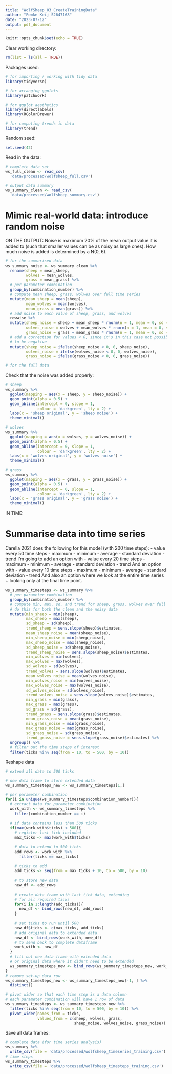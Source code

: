 ```yaml
---
title: "WolfSheep_03_CreateTrainingData"
author: "Femke Keij S2647168"
date: "2023-07-12"
output: pdf_document
---
```


```r
knitr::opts_chunk$set(echo = TRUE)
```

Clear working directory:
```r
rm(list = ls(all = TRUE)) 
```

Packages used:
```r
# for importing / working with tidy data
library(tidyverse)

# for arranging ggplots
library(patchwork)

# for ggplot aesthetics
library(directlabels)
library(RColorBrewer)

# for computing trends in data
library(trend)
```

Random seed:
```r
set.seed(42)
```

Read in the data:
```r
# complete data set
ws_full_clean <- read_csv(
  'data/processed/wolfsheep_full.csv')

# output data summary
ws_summary_clean <- read_csv(
  'data/processed/wolfsheep_summary.csv')
```

# Mimic real-world data: introduce random noise
ON THE OUTPUT:
Noise is maximum 20% of the mean output value it is added to (such that smaller values can be as noisy as large ones). How much noise is added is determined by a N(0, 6). 
```r
# for the summarised data
ws_summary_noise <- ws_summary_clean %>%
  rename(sheep = mean_sheep,
         wolves = mean_wolves,
         grass = mean_grass) %>%
  # per parameter combination
  group_by(combination_number) %>%
  # compute mean sheep, grass, wolves over full time series
  mutate(mean_sheep = mean(sheep),
         mean_wolves = mean(wolves),
         mean_grass = mean(grass)) %>%
  # add noise to each value of sheep, grass, and wolves
  rowwise %>%
  mutate(sheep_noise = sheep + mean_sheep * rnorm(n = 1, mean = 0, sd = 6) / 100,
         wolves_noise = wolves + mean_wolves * rnorm(n = 1, mean = 0, sd = 6) / 100,
         grass_noise = grass + mean_grass * rnorm(n = 1, mean = 0, sd = 6) / 100) %>%
  # add a correction for values < 0, since it's in this case not possible for values
  # to be negative
  mutate(sheep_noise = ifelse(sheep_noise < 0, 0, sheep_noise),
         wolves_noise = ifelse(wolves_noise < 0, 0, wolves_noise),
         grass_noise = ifelse(grass_noise < 0, 0, grass_noise))

# for the full data

```
Check that the noise was added properly:
```r
# sheep
ws_summary %>%
  ggplot(mapping = aes(x = sheep, y = sheep_noise)) +
  geom_point(alpha = 0.5) +
  geom_abline(intercept = 0, slope = 1,
              colour = 'darkgreen', lty = 2) +
  labs(x = 'sheep original', y = 'sheep noise') +
  theme_minimal()

# wolves
ws_summary %>%
  ggplot(mapping = aes(x = wolves, y = wolves_noise)) +
  geom_point(alpha = 0.5) +
  geom_abline(intercept = 0, slope = 1,
              colour = 'darkgreen', lty = 2) +
  labs(x = 'wolves original', y = 'wolves noise') +
  theme_minimal()

# grass
ws_summary %>%
  ggplot(mapping = aes(x = grass, y = grass_noise)) +
  geom_point(alpha = 0.5) +
  geom_abline(intercept = 0, slope = 1,
              colour = 'darkgreen', lty = 2) +
  labs(x = 'grass original', y = 'grass noise') +
  theme_minimal()
```

IN TIME:

# Summarise data into time series
Carella 2021 does the following for this model (with 200 time steps):
- value every 50 time steps
- maximum
- minimum
- average
- standard deviation
- trend
I'm going to add an option with
- value every 20 time steps
- maximum
- minimum
- average
- standard deviation
- trend
And an option with
- value every 10 time steps
- maximum
- minimum
- average
- standard deviation
- trend
And also an option where we look at the entire time series
+ looking only at the final time point.

```r
ws_summary_timesteps <- ws_summary %>%
  # per parameter combination
  group_by(combination_number) %>%
  # compute min, max, sd, and trend for sheep, grass, wolves over full time series
  # do this for both the clean and the noisy data
  mutate(min_sheep = min(sheep),
         max_sheep = max(sheep),
         sd_sheep = sd(sheep),
         trend_sheep = sens.slope(sheep)$estimates,
         mean_sheep_noise = mean(sheep_noise),
         min_sheep_noise = min(sheep_noise),
         max_sheep_noise = max(sheep_noise),
         sd_sheep_noise = sd(sheep_noise),
         trend_sheep_noise = sens.slope(sheep_noise)$estimates,
         min_wolves = min(wolves),
         max_wolves = max(wolves),
         sd_wolves = sd(wolves),
         trend_wolves = sens.slope(wolves)$estimates,
         mean_wolves_noise = mean(wolves_noise),
         min_wolves_noise = min(wolves_noise),
         max_wolves_noise = max(wolves_noise),
         sd_wolves_noise = sd(wolves_noise),
         trend_wolves_noise = sens.slope(wolves_noise)$estimates,
         min_grass = min(grass),
         max_grass = max(grass),
         sd_grass = sd(grass),
         trend_grass = sens.slope(grass)$estimates,
         mean_grass_noise = mean(grass_noise),
         min_grass_noise = min(grass_noise),
         max_grass_noise = max(grass_noise),
         sd_grass_noise = sd(grass_noise),
         trend_grass_noise = sens.slope(grass_noise)$estimates) %>%
  ungroup() %>%
  # filter out the time steps of interest
  filter(ticks %in% seq(from = 10, to = 500, by = 10))
```
Reshape data
```r
# extend all data to 500 ticks

# new data frame to store extended data
ws_summary_timesteps_new <- ws_summary_timesteps[1,]

# per parameter combination
for(i in unique(ws_summary_timesteps$combination_number)){
  # extract data for parameter combination
  work_with <- ws_summary_timesteps %>%
    filter(combination_number == i)
  
  # if data contains less than 500 ticks
  if(max(work_with$ticks) < 500){
    # register last tick included
    max_ticks <- max(work_with$ticks)
    
    # data to extend to 500 ticks
    add_rows <- work_with %>%
      filter(ticks == max_ticks)
    
    # ticks to add
    add_ticks <- seq(from = max_ticks + 10, to = 500, by = 10)
    
    # to store new data
    new_df <- add_rows
    
    # create data frame with last tick data, extending
    # for all required ticks
    for(i in 1:length(add_ticks)){
      new_df <- bind_rows(new_df, add_rows)
    }
    
    # set ticks to run until 500
    new_df$ticks <- c(max_ticks, add_ticks)
    # add original data to extended data
    new_df <- bind_rows(work_with, new_df)
    # to send back to complete dataframe
    work_with <- new_df
  }
  # fill out new data frame with extended data
  # or original data where it didn't need to be extended
  ws_summary_timesteps_new <- bind_rows(ws_summary_timesteps_new, work_with)
}
# remove set-up data row
ws_summary_timesteps_new <- ws_summary_timesteps_new[-1, ] %>%
  distinct()

# pivot wider so that each time step is a data column
# each parameter combination will have 1 row of data
ws_summary_timesteps <- ws_summary_timesteps_new %>%
  filter(ticks %in% seq(from = 10, to = 500, by = 10)) %>%
  pivot_wider(names_from = ticks,
              values_from = c(sheep, wolves, grass,
                              sheep_noise, wolves_noise, grass_noise))
```

Save all data frames:
```r
# complete data (for time series analysis)
ws_summary %>%
  write_csv(file = 'data/processed/wolfsheep_timeseries_training.csv')
# time steps
ws_summary_timesteps %>%
  write_csv(file = 'data/processed/wolfsheep_timesteps_training.csv')
```